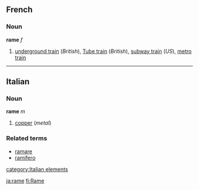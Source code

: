 ==French==
===Noun===
'''rame''' ''f''

#[[underground train]] (''British''), [[Tube train]] (''British''), [[subway train]] (''US''), [[metro train]]

----
==Italian==
===Noun===
'''rame''' ''m''

#[[copper]] (''metal'')

===Related terms===
*[[ramare]]
*[[ramifero]]
[[category:Italian elements]]

[[ja:rame]]
[[fi:Rame]]